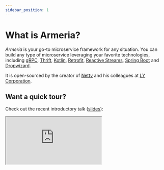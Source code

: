 ```yaml
---
sidebar_position: 1
---
```


# What is Armeria?

_Armeria_ is your go-to microservice framework for any situation. You can build any type of
microservice leveraging your favorite technologies, including [gRPC](https://grpc.io/),
[Thrift](https://thrift.apache.org/), [Kotlin](https://kotlinlang.org/),
[Retrofit](https://square.github.io/retrofit/), [Reactive Streams](https://www.reactive-streams.org/),
[Spring Boot](https://spring.io/projects/spring-boot) and [Dropwizard](https://www.dropwizard.io/).

It is open-sourced by the creator of [Netty](https://netty.io/) and his colleagues at
[LY Corporation](https://techblog.lycorp.co.jp/en).

## Want a quick tour?

Check out the recent introductory talk
([slides](https://speakerdeck.com/trustin/armeria-a-microservice-framework-well-suited-everywhere)):

<AspectRatio width={16} height={9} maxWidth="21rem">
  <iframe
    src="https://www.youtube.com/embed/Vr-0GKUmzo8"
    style={{ border: 'none' }}
    allowfullscreen
  />
</AspectRatio>

## Features

### HTTP/2

- Supports HTTP/2 on both TLS and cleartext connections
- Supports protocol upgrade via both HTTP/2 connection preface and traditional HTTP/1 upgrade request
- Fully compatible with existing HTTP/1 servers
- Integrated PROXY protocol support for interoperability with load balancers such as HAProxy and AWS ELB.

### Integration with gRPC and Thrift

- Your gRPC or Thrift service implementation runs on top of Armeria without any modification.
- Works with the official gRPC or Thrift-over-HTTP client
- Works with the code generated by the official Protobuf or Thrift IDL compiler
- Supports various protocol combinations, such as:
  - gRPC-over-HTTP/1 & 2
  - Thrift-over-HTTP/1 & 2
  - gRPC-Web
- See [Running a Thrift service](/docs/server/thrift) and [Running a gRPC service](/docs/server/grpc).

### Essential features for building microservices

- Metrics
- Circuit breaker
- Client-side health-check and load-balancing
- Service discovery from various sources such as DNS and ZooKeeper
  - See [Client-side load balancing and service discovery](/docs/client/service-discovery).
- Distributed call tracing via Zipkin

### Interactive web-based debug console

- Browse the list of available RPC operations
- Invoke an RPC operation via a web form
- Share an RPC request with your colleagues so they can reproduce the problem easily
  - Just like sharing a cURL command, but works for RPC
- See [Browsing and invoking services with DocService](/docs/server/docservice).

### Completely asynchronous and reactive

- Built on top of Reactive Streams and Java 8 CompletableFuture
- Asynchronous connection pool ensures your application never blocks even on pool exhaustion.
- Domain name lookups are also fully asynchronous thanks to Netty’s asynchronous domain name resolver.

### Compatibility with existing Java EE web applications

- Runs any Java EE web applications such as Spring Boot on the same TCP/IP port
- Your Java EE web application speaks HTTP/2!
- See [Embedding a servlet container](/docs/server/servlet).

### Even higher performance on Linux

- JNI-based socket I/O
- BoringSSL-based TLS connections
